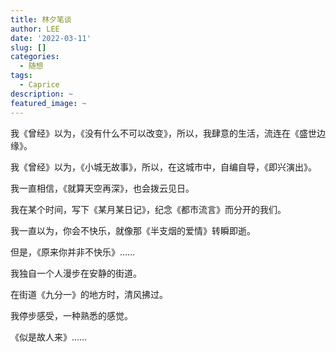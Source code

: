 ```yaml
---
title: 林夕笔谈
author: LEE
date: '2022-03-11'
slug: []
categories:
  - 随想
tags:
  - Caprice
description: ~
featured_image: ~
---
```


我《曾经》以为，《没有什么不可以改变》，所以，我肆意的生活，流连在《盛世边缘》。

我《曾经》以为，《小城无故事》，所以，在这城市中，自编自导，《即兴演出》。

我一直相信，《就算天空再深》，也会拨云见日。

我在某个时间，写下《某月某日记》，纪念《都市流言》而分开的我们。

我一直以为，你会不快乐，就像那《半支烟的爱情》转瞬即逝。

但是，《原来你并非不快乐》……


我独自一个人漫步在安静的街道。

在街道《九分一》的地方时，清风拂过。

我停步感受，一种熟悉的感觉。

《似是故人来》……